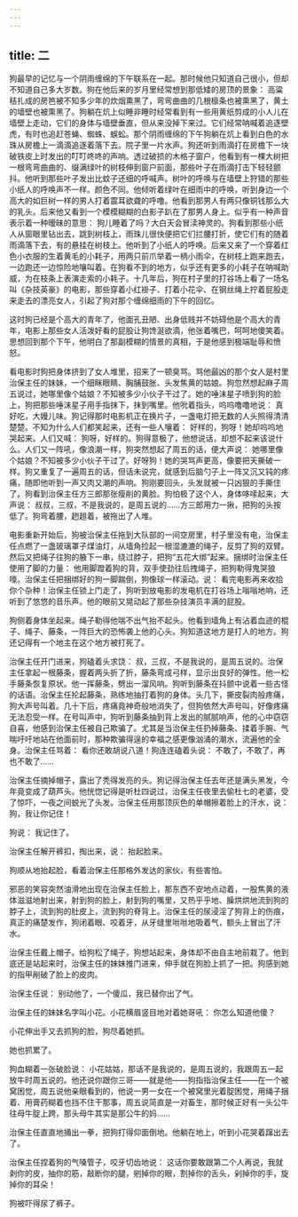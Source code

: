 ```yaml
---
---
---
```

title: 二
---



狗最早的记忆与一个阴雨缠绵的下午联系在一起。那时候他只知道自己很小，但却不知道自己多大岁数。狗在他后来的岁月里经常想到那低矮的房顶的景象： 高粱秸扎成的房笆被不知多少年的炊烟熏黑了，弯弯曲曲的几根檩条也被熏黑了，黄土的墙壁也被熏黑了。狗躺在炕上似睡非睡时经常看到有一些用黄纸剪成的小人儿在墙壁上走动，它们的身体与墙壁垂直，但从来没掉下来过。它们经常呐喊着追逐壁虎，有时也追赶苍蝇、蜘蛛、蜈蚣。那个阴雨缠绵的下午狗躺在炕上看到白色的水珠从房檐上一滴滴追逐着落下去。院子里一片水声。狗还听到雨滴打在房檐下一块破铁皮上时发出的叮叮咚咚的声响。透过破损的木格子窗户，他看到有一棵大树把一根弯弯曲曲的、缀满绿叶的树枝伸到窗户前面，那些叶子在雨滴打击下轻轻颤抖。他听到那些叶子发出比蚊子还细的呼喊声。树叶的呼唤与在墙壁上狩猎的那些小纸人的呼唤声不一样。颜色不同。他倾听着绿叶在细雨中的呼唤，听到身边一个高大的如巨树一样的男人打着震耳欲聋的呼噜。他看到那男人有两只像铜钱那么大的乳头。后来他又看到一个模模糊糊的白影子趴在了那男人身上。似乎有一种声音表示着一种暧昧的意思： 狗儿睡着了吗？大白天会冒渎神灵的。狗看到那些小纸人从窗眼里钻出去，跳到树枝上，雨珠儿很快便把它们拦腰打折，使它们有的随着雨滴落下去，有的悬挂在树枝上。他听到了小纸人的呼唤。后来又来了一个穿着红色小衣服的生着黄毛的小耗子，用两只前爪举着一柄小雨伞，在树枝上跑来跑去，一边跑还一边惊险地嚷叫着。在狗看不到的地方，似乎还有更多的小耗子在呐喊助威，为在枝条上表演走索的小耗子。十几年后，狗在村子里的打谷场上看了一场名叫《杂技英豪》的电影，那些穿着小红褂子、打着小花伞、在钢丝绳上拧着屁股走来走去的漂亮女人，引起了狗对那个缠绵细雨的下午的回忆。

这时狗已经是个高大的青年了，他面孔丑陋、出身低贱并不妨碍他是个高大的青年，电影上那些女人活泼好看的屁股让狗馋涎欲滴，他张着嘴巴，呵呵地傻笑着。思想回到那个下午，他明白了那副模糊的情景的真相，于是他感到极端耻辱和愤怒。

看电影时狗把身体挤到了女人堆里，招来了一顿臭骂。骂他最凶的那个女人是村里治保主任的妹妹，一个细眯眼睛、胸脯鼓胀、头发焦黄的姑娘。狗忽然想起麻子周五说过，她哪里像个姑娘？不知被多少小伙子干过了。她的唾沫星子喷到狗的脸上，狗把那些唾沫星子用手指抹下，抹到嘴里。他吮着指头，呜呜噜噜地说： 真好吃，大嫚儿味。狗记得那时电影机正在换片子，一盏电灯把无数的人头照得清清楚楚。不知为什么人们都笑起来，还有一些人嚷着： 好样的，狗呀！她却呜呜地哭起来。人们又喊： 狗呀，好样的。狗得意极了，他想说话，却想不起来该说什么。人们又一阵吼，像浪潮一样，狗突然想起了周五的话，便大声说： 她哪里像个姑娘？不知被多少小伙子干过了。好呀狗！她的哭骂声更高，像要把天撕破一样。狗又重复了一遍周五的话，但话未说完，就感到后脑勺子上一阵又沉又钝的疼痛，随即他听到一声又肉又潮的声响。狗刚要回头，头发就被一只凶狠的手撕住了。狗看到治保主任方三郎那张瘦削的黄脸。狗怕极了这个人，身体哆嗦起来，大声说： 叔叔，三叔，不是我说的，是周五说的……方三郎用力一揪，把狗的头按低了。狗弯着腰，趔趄着，被拖出了人堆。

电影重新开始后，狗被治保主任拖到大队部的一间空房里，村子里没有电，治保主任点燃了一盏玻璃罩子煤油灯，从墙角捡起一根湿漉漉的绳子，反剪了狗的双臂。然后又把绳子往狗的腋下一串，绕过脖子，把狗“五花大绑”起来。捆绑时治保主任使用了脚的力量： 他用脚蹬着狗的背，双手使劲往后拽绳子，把狗勒得鬼哭狼嚎。治保主任把捆绑好的狗一脚踹倒，狗像球一样滚动。说： 看完电影再来收拾你个杂种！治保主任锁上门走了，狗听到放电影的发电机在打谷场上嗡嗡地响，还听到了悠悠的音乐声。他的眼前又晃动起了那些杂技演员丰满的屁股。

狗侧着身体坐起来。绳子勒得他喘不出气抬不起头。他看到墙角上有沾着血迹的棍子、绳子、藤条，一阵巨大的恐怖袭上他的心头。狗知道这地方是打人的地方。狗还记得有一个地主在这个地方被打死了。

治保主任开门进来，狗磕着头求饶： 叔，三叔，不是我说的，是周五说的。治保主任拿起一根藤条，握着两头折了折，藤条弯成弓样，显示出良好的弹性。他一松手藤条恢复原状。他一挥藤条，劈出一溜风响。狗听到藤条在抖颤中说着一些古怪的话语。治保主任抡起藤条，熟练地抽打着狗的身体。头几下，撕皮裂肉般疼痛，狗大声号叫着。几十下后，疼痛竟神奇般地消失了，但狗依然大声号叫，好像疼痛无法忍受一样。在号叫声中，狗听到藤条抽到背上发出的腻腻响声，他的心中窃窃自喜，他感到治保主任被自己欺骗了。尤其是当治保主任扔掉藤条、揉着手腕、气喘吁吁地站在他面前时，那种欺骗得逞的幸福之感更像汹涌的潮水，流遍他的全身。治保主任骂着： 看你还敢胡说八道！狗连连磕着头说： 不敢了，不敢了，再也不敢了……

治保主任摘掉帽子，露出了秃得发亮的头。狗记得治保主任去年还是满头黑发，今年竟变成了葫芦头。他恍惚记得是听杜四说过，治保主任夜里去偷杜七的老婆，受了惊吓，一夜之间蜕光了头发。治保主任用那顶灰色的单帽擦着脸上的汗水，说： 狗，我让你记住！

狗说： 我记住了。

治保主任解开裤扣，掏出来，说： 抬起脸来。

狗顺从地抬起脸，看着治保主任那格外发达的家伙，有些害怕。

邪恶的笑容突然油滑地出现在治保主任脸上，那东西不安地点动着，一股焦黄的液体滋滋地射出来，射到狗的脸上，射到狗的嘴里，又热乎乎地、臊烘烘地流到狗的脖子上，流到狗的肚皮上，流到狗的脊背上。治保主任的尿浸淫了狗背上的伤痕，真正的痛楚发作，狗闭着眼、咬着牙，从牙缝里咝咝地吸着气，额头上冒出了汗水。

治保主任戴上帽子。给狗松了绳子，狗想站起来，身体却不由自主地前栽了。他到底还是站起来时，治保主任的妹妹推门进来，伸手就在狗脸上抓了一把。狗感到她的指甲剐破了脸上的皮肉。

治保主任说： 别动他了，一个傻瓜，我已替你出了气。

治保主任的妹妹名字叫小花。小花横眉竖目地对着她哥吼： 你怎么知道他傻？

小花伸出手又去抓狗的脸，狗尽着她抓。

她也抓累了。

狗血糊着一张破脸说： 小花姑姑，那话不是我说的，是周五说的，我跟周五一起放牛时周五说的。他还说你跟你三哥——就是他——狗指指治保主任——在一个被窝困觉，周五说他亲眼看到的，他说一男一女在一个被窝里光着腚困觉，用绳子捆着、用膏药糊着也挡不住干那事，周五说简直是一对畜生，那时候正好有一头公牛往母牛腚上跨，那头母牛其实是那公牛的妈……

治保主任直直地捅出一拳，把狗打得仰面倒地。他躺在地上，听到小花哭着蹿出去了。

治保主任捏着狗的气嗓管子，咬牙切齿地说： 这话你要敢跟第二个人再说，我就剥你的皮，抽你的筋，敲断你的腿，剜掉你的眼，割掉你的舌头，剁掉你的手，旋掉你的耳朵！

狗被吓得尿了裤子。